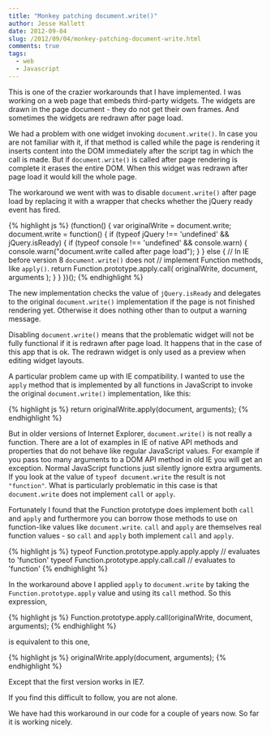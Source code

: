```yaml
---
title: "Monkey patching document.write()"
author: Jesse Hallett
date: 2012-09-04
slug: /2012/09/04/monkey-patching-document-write.html
comments: true
tags:
  - web
  - Javascript
---
```


This is one of the crazier workarounds that I have implemented.  I was
working on a web page that embeds third-party widgets.  The widgets are
drawn in the page document - they do not get their own frames.  And
sometimes the widgets are redrawn after page load.

We had a problem with one widget invoking `document.write()`.  In case
you are not familiar with it, if that method is called while the page is
rendering it inserts content into the DOM immediately after the script
tag in which the call is made.  But if `document.write()` is called
after page rendering is complete it erases the entire DOM.  When this
widget was redrawn after page load it would kill the whole page.

The workaround we went with was to disable `document.write()` after page
load by replacing it with a wrapper that checks whether the jQuery ready
event has fired.

{% highlight js %}
(function() {
    var originalWrite = document.write;
    document.write = function() {
        if (typeof jQuery !== 'undefined' && jQuery.isReady) {
            if (typeof console !== 'undefined' && console.warn) {
                console.warn("document.write called after page load");
            }
        }
        else {
            // In IE before version 8 `document.write()` does not
            // implement Function methods, like `apply()`.
            return Function.prototype.apply.call(
                originalWrite, document, arguments
            );
        }
    }
})();
{% endhighlight %}

The new implementation checks the value of `jQuery.isReady` and
delegates to the original `document.write()` implementation if the page
is not finished rendering yet.  Otherwise it does nothing other than to
output a warning message.

<!-- more -->

Disabling `document.write()` means that the problematic widget will not
be fully functional if it is redrawn after page load.  It happens that
in the case of this app that is ok.  The redrawn widget is only used as
a preview when editing widget layouts.

A particular problem came up with IE compatibility.  I wanted to use the
`apply` method that is implemented by all functions in JavaScript to
invoke the original `document.write()` implementation, like this:

{% highlight js %}
return originalWrite.apply(document, arguments);
{% endhighlight %}

But in older versions of Internet Explorer, `document.write()` is not
really a function.  There are a lot of examples in IE of native API
methods and properties that do not behave like regular JavaScript
values.  For example if you pass too many arguments to a DOM API method
in old IE you will get an exception.  Normal JavaScript functions just
silently ignore extra arguments.  If you look at the value of `typeof
document.write` the result is not `"function"`.  What is particularly
problematic in this case is that `document.write` does not implement
`call` or `apply`.

Fortunately I found that the Function prototype does implement both
`call` and `apply` and furthermore you can borrow those methods to use
on function-like values like `document.write`.  `call` and `apply` are
themselves real function values - so `call` and `apply` both implement
`call` and `apply`.  

{% highlight js %}
typeof Function.prototype.apply.apply.apply  // evaluates to 'function'
typeof Function.prototype.apply.call.call  // evaluates to 'function'
{% endhighlight %}

In the workaround above I applied `apply` to `document.write` by taking
the `Function.prototype.apply` value and using its `call` method.  So
this expression,

{% highlight js %}
Function.prototype.apply.call(originalWrite, document, arguments);
{% endhighlight %}

is equivalent to this one,

{% highlight js %}
originalWrite.apply(document, arguments);
{% endhighlight %}

Except that the first version works in IE7.

If you find this difficult to follow, you are not alone.

We have had this workaround in our code for a couple of years now.  So
far it is working nicely.
